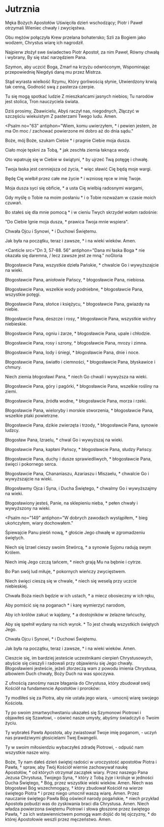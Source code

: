 
# Jutrznia

<Opening />

<Hymn>

Męka Bożych Apostołów
Uświęciła dzień wschodzący;
Piotr i Paweł otrzymali
Wieniec chwały i zwycięstwa.

Obu mężów połączyła
Krew przelana bohatersko;
Szli za Bogiem jako wodzem,
Chrystus wiarę ich nagrodził.

Najpierw złożył swe świadectwo
Piotr Apostoł, za nim Paweł,
Równy chwałą i wybrany,
By się stać narzędziem Pana.

Szymon, aby uczcić Boga,
Zmarł na krzyżu odwróconym,
Wspominając przepowiednię
Niegdyś daną mu przez Mistrza.

Stąd wyrasta wielkość Rzymu,
Który gorliwością słynie,
Utwierdzony krwią tak cenną,
Godność swą z pasterza czerpie.

Tu się mogą spotkać ludzie
Z mieszkańcami jasnych niebios;
Tu narodów jest stolica,
Tron nauczyciela świata.

Dziś prosimy, Zbawicielu,
Abyś raczył nas, niegodnych,
Złączyć w szczęściu wiekuistym
Z pasterzami Twego ludu. Amen.

</Hymn>

<Psalm
  no="63"
  antiphon="Wiem, komu uwierzyłem, * i pewien jestem, że ma On moc / zachować powierzone mi dobro aż do dnia sądu."
>

Boże, mój Boże, szukam Ciebie \*
i pragnie Ciebie moja dusza.

Ciało moje tęskni za Tobą, \*
jak zeschła ziemia łaknąca wody.

Oto wpatruję się w Ciebie w świątyni, \*
by ujrzeć Twą potęgę i chwałę.

Twoja łaska jest cenniejsza od życia, \*
więc sławić Cię będą moje wargi.

Będę Cię wielbił przez całe me życie \*
i wzniosę ręce w imię Twoje.

Moja dusza syci się obficie, \*
a usta Cię wielbią radosnymi wargami,

Gdy myślę o Tobie na moim posłaniu \*
i o Tobie rozważam w czasie moich czuwań.

Bo stałeś się dla mnie pomocą \*
i w cieniu Twych skrzydeł wołam radośnie:

"Do Ciebie lgnie moja dusza, \*
prawica Twoja mnie wspiera".

Chwała Ojcu i Synowi, \*
i Duchowi Świętemu.

Jak była na początku, teraz i zawsze, \*
i na wieki wieków. Amen.

</Psalm>

<Canticle
  src="Dn 3, 57-88. 56"
  antiphon="Dana mi łaska Boga * nie okazała się daremna, / lecz zawsze jest ze mną."
  noGloria
>

Błogosławcie Pana, wszystkie dzieła Pańskie, \*
chwalcie Go i wywyższajcie na wieki.

Błogosławcie Pana, aniołowie Pańscy, \*
błogosławcie Pana, niebiosa.

Błogosławcie Pana, wszelkie wody podniebne, \*
błogosławcie Pana, wszystkie potęgi.

Błogosławcie Pana, słońce i księżycu, \*
błogosławcie Pana, gwiazdy na niebie.

Błogosławcie Pana, deszcze i rosy, \*
błogosławcie Pana, wszystkie wichry niebieskie.

Błogosławcie Pana, ogniu i żarze, \*
błogosławcie Pana, upale i chłodzie.

Błogosławcie Pana, rosy i szrony, \*
błogosławcie Pana, mrozy i zimna.

Błogosławcie Pana, lody i śniegi, \*
błogosławcie Pana, dnie i noce.

Błogosławcie Pana, światło i ciemności, \*
błogosławcie Pana, błyskawice i chmury.

Niech ziemia błogosławi Pana, \*
niech Go chwali i wywyższa na wieki.

Błogosławcie Pana, góry i pagórki, \*
błogosławcie Pana, wszelkie rośliny na ziemi.

Błogosławcie Pana, źródła wodne, \*
błogosławcie Pana, morza i rzeki.

Błogosławcie Pana, wieloryby i morskie stworzenia, \*
błogosławcie Pana, wszelkie ptaki powietrzne.

Błogosławcie Pana, dzikie zwierzęta i trzody, \*
błogosławcie Pana, synowie ludzcy.

Błogosław Pana, Izraelu, \*
chwal Go i wywyższaj na wieki.

Błogosławcie Pana, kapłani Pańscy, \*
błogosławcie Pana, słudzy Pańscy.

Błogosławcie Pana, duchy i dusze sprawiedliwych, \*
błogosławcie Pana, święci i pokornego serca.

Błogosławcie Pana, Chananiaszu, Azariaszu i Miszaelu, \*
chwalcie Go i wywyższajcie na wieki.

Błogosławmy Ojca i Syna, i Ducha Świętego, \*
chwalmy Go i wywyższajmy na wieki.

Błogosławiony jesteś, Panie, na sklepieniu nieba, \*
pełen chwały i wywyższony na wieki.

</Canticle>

<Psalm
  no="149"
  antiphon="W dobrych zawodach wystąpiłem, * bieg ukończyłem, wiary dochowałem."
>

Śpiewajcie Panu pieśń nową, \*
głoście Jego chwałę w zgromadzeniu świętych.

Niech się Izrael cieszy swoim Stwórcą, \*
a synowie Syjonu radują swym Królem.

Niech imię Jego czczą tańcem, \*
niech grają Mu na bębnie i cytrze.

Bo Pan swój lud miłuje, \*
pokornych wieńczy zwycięstwem.

Niech święci cieszą się w chwale, \*
niech się weselą przy uczcie niebieskiej.

Chwała Boża niech będzie w ich ustach, \*
a miecz obosieczny w ich ręku,

Aby pomścić się na poganach \*
i karę wymierzyć narodom,

Aby ich królów zakuć w kajdany, \*
a dostojników w żelazne łańcuchy,

Aby się spełnił wydany na nich wyrok. \*
To jest chwałą wszystkich świętych Jego.

Chwała Ojcu i Synowi, \*
i Duchowi Świętemu.

Jak była na początku, teraz i zawsze, \*
i na wieki wieków. Amen.

</Psalm>

<Reading src="1 P 4, 13-14">
  Cieszcie się, im bardziej jesteście uczestnikami cierpień Chrystusowych,
  abyście się cieszyli i radowali przy objawieniu się Jego chwały. Błogosławieni
  jesteście, jeżeli złorzeczą wam z powodu imienia Chrystusa, albowiem Duch
  chwały, Boży Duch na was spoczywa.
</Reading>

<Responsory
  a="Apostołowie poświęcili swe życie"
  b="Dla imienia naszego Pana Jezusa Chrystusa."
  c="Cieszyli się, że stali się godni cierpieć."
/>

<Benedictus antiphon="Szymon Piotr powiedział do Jezusa: * Panie, do kogo pójdziemy? / Ty masz słowa życia wiecznego. / A myśmy uwierzyli i poznali, że Ty jesteś Synem Bożym." />

<Intercessions response="Chryste, wysłuchaj nas.">

Z ufnością zanośmy nasze błagania do Chrystusa, który zbudował swój Kościół na fundamencie Apostołów i proroków:

Ty modliłeś się za Piotra, aby nie ustała jego wiara,
- umocnij wiarę swojego Kościoła.

Ty po swoim zmartwychwstaniu ukazałeś się Szymonowi Piotrowi i objawiłeś się Szawłowi,
- oświeć nasze umysły, abyśmy świadczyli o Twoim życiu.

Ty wybrałeś Pawła Apostoła, aby zwiastował Twoje imię poganom,
- uczyń nas prawdziwymi głosicielami Twej Ewangelii.

Ty w swoim miłosierdziu wybaczyłeś zdradę Piotrowi,
- odpuść nam wszystkie nasze winy.

</Intercessions>

<Prayer>
  Boże, Ty nam dałeś dzień świętej radości w uroczystość apostołów Piotra i
  Pawła, † spraw, aby Twój Kościół wiernie zachowywał naukę Apostołów, * od
  których otrzymał zaczątek wiary. Przez naszego Pana Jezusa Chrystusa, Twojego
  Syna, † który z Tobą żyje i króluje w jedności Ducha Świętego, * Bóg, przez
  wszystkie wieki wieków. Amen.
</Prayer>

<Dismissal>
  <K>
    Niech was błogosławi Bóg wszechmogący, † który zbudował Kościół na wierze
    świętego Piotra * i przez niego umocnił waszą wiarę.
  </K>
  <W>Amen.</W>
  <K>
    Przez nauczanie świętego Pawła Bóg oświecił narody pogańskie, * niech
    przykład Apostoła pobudzi was do zyskiwania braci dla Chrystusa.
  </K>
  <W>Amen.</W>
  <K>
    Niech władza powierzona świętemu Piotrowi i słowa głoszone przez świętego
    Pawła, † za ich wstawiennictwem pomogą wam dojść do tej ojczyzny, * do
    której Apostołowie weszli przez męczeństwo.
  </K>
  <W>Amen.</W>
</Dismissal>
